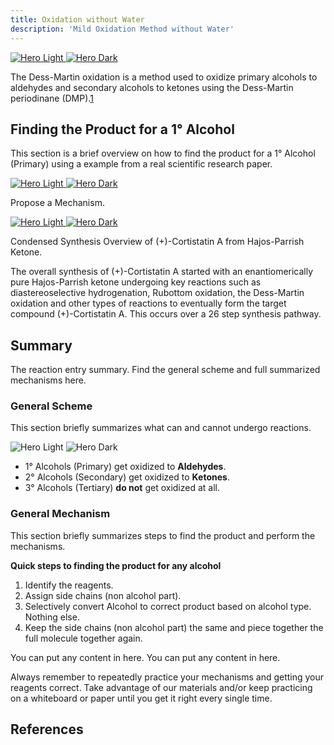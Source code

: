 ```yaml
---
title: Oxidation without Water
description: 'Mild Oxidation Method without Water'
---
```


<a href="https://pubs.acs.org/doi/10.1021/jo00170a070" target="_blank" rel="noopener noreferrer">
  <img
    noZoom
    className="block dark:hidden"
    src="/images/DMPOverviewLightFix.png"
    alt="Hero Light"
  />
  <img
    noZoom
    className="hidden dark:block"
    src="/images/DMPOverviewDarkFix.png"
    alt="Hero Dark"
  />
</a>

<p>The Dess-Martin oxidation is a method used to oxidize primary alcohols to aldehydes and secondary alcohols to ketones using the Dess-Martin periodinane (DMP).<a href="#fn1" id="ref1-anchor" class="superscript">1</a></p>

## Finding the Product for a 1° Alcohol

This section is a brief overview on how to find the product for a 1° Alcohol (Primary) using a example from a real scientific research paper.

<div className="text-center">
  <div>
    <a 
      href="https://pubs.acs.org/doi/10.1021/jo00170a070" 
      target="_blank" 
      rel="noopener noreferrer"
    >
      <img
        noZoom
        className="block dark:hidden"
        src="/images/DMPPrimaryExampleQ1Light.png"
        alt="Hero Light"
        title="DMP Oxidation (Light Mode)"
      />
      <img
        noZoom
        className="hidden dark:block"
        src="/images/DMPPrimaryExampleQ1Dark.png"
        alt="Hero Dark"
        title="DMP Oxidation (Dark Mode)"
      />
    </a>
  </div>
  <p className="mt-2 text-sm font-bold text-gray-600 dark:text-gray-400">
    Propose a Mechanism.
  </p>
</div>

<Accordion title="Where did this Reaction come from?">
  <div className="text-center">
  <div>
    <a 
      href="https://pubs.acs.org/doi/10.1021/jo00170a070" 
      target="_blank" 
      rel="noopener noreferrer"
    >
      <img
        noZoom
        className="block dark:hidden"
        src="/images/DMPPrimaryExampleQ1Light.png"
        alt="Hero Light"
        title=""
      />
      <img
        noZoom
        className="hidden dark:block"
        src="/images/DMPPrimaryExampleQ1Dark.png"
        alt="Hero Dark"
        title=""
      />
    </a>
  </div>
  <p className="mt-2 text-sm font-bold text-gray-600 dark:text-gray-400">
    Condensed Synthesis Overview of (+)-Cortistatin A from Hajos-Parrish Ketone.
  </p>
  <p className="mt-2 text-sm text-gray-600 dark:text-gray-400">
  The overall synthesis of (+)-Cortistatin A started with an enantiomerically pure Hajos-Parrish ketone undergoing key reactions such as diastereoselective hydrogenation, Rubottom oxidation, the Dess-Martin oxidation and other types of reactions to eventually form the target compound (+)-Cortistatin A. This occurs over a 26 step synthesis pathway.
  </p>
</div>

</Accordion>

## Summary

The reaction entry summary. Find the general scheme and full summarized mechanisms here.

### General Scheme

This section briefly summarizes what can and cannot undergo reactions.

<img noZoom
  className="block dark:hidden"
  src="/images/DMPOverviewLightFix.png"
  alt="Hero Light"
/>
<img noZoom
  className="hidden dark:block"
  src="/images/DMPOverviewDarkFix.png"
  alt="Hero Dark"
/>

- 1° Alcohols (Primary) get oxidized to **Aldehydes**.
- 2° Alcohols (Secondary) get oxidized to **Ketones**.
- 3° Alcohols (Tertiary) **do not** get oxidized at all.

### General Mechanism

This section briefly summarizes steps to find the product and perform the mechanisms.


**Quick steps to finding the product for any alcohol**
1. Identify the reagents.
2. Assign side chains (non alcohol part).
3. Selectively convert Alcohol to correct product based on alcohol type. Nothing else.
4. Keep the side chains (non alcohol part) the same and piece together the full molecule together again.

<Accordion title="Full Primary Mechanism">
  You can put any content in here.
</Accordion>

<Accordion title="Full Secondary Mechanism">
  You can put any content in here.
</Accordion>

<Tip>Always remember to repeatedly practice your mechanisms and getting your reagents correct. Take advantage of our materials and/or keep practicing on a whiteboard or paper until you get it right every single time.</Tip>


## References



